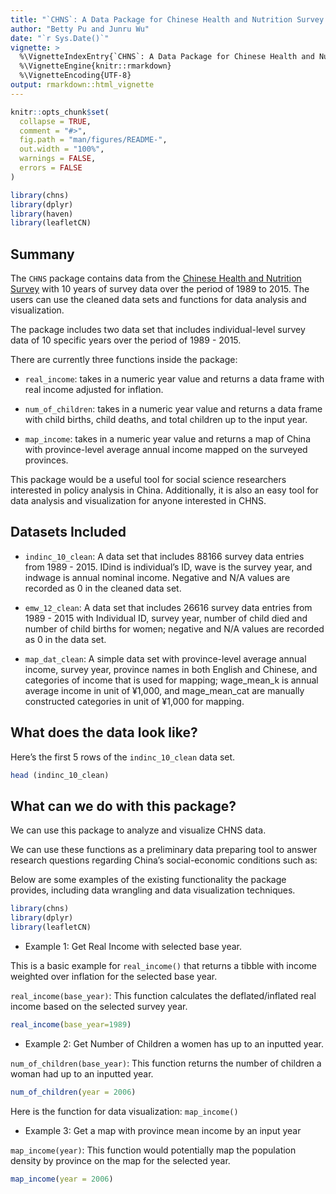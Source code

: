 ```yaml
---
title: "`CHNS`: A Data Package for Chinese Health and Nutrition Survey Data"
author: "Betty Pu and Junru Wu"
date: "`r Sys.Date()`"
vignette: >
  %\VignetteIndexEntry{`CHNS`: A Data Package for Chinese Health and Nutrition Survey Data}
  %\VignetteEngine{knitr::rmarkdown}
  %\VignetteEncoding{UTF-8}
output: rmarkdown::html_vignette
---
```


```r
knitr::opts_chunk$set(
  collapse = TRUE,
  comment = "#>",
  fig.path = "man/figures/README-",
  out.width = "100%",
  warnings = FALSE,
  errors = FALSE
)
```

```r
library(chns)
library(dplyr)
library(haven)
library(leafletCN)
```

## Summany

The `CHNS` package contains data from the [Chinese Health and Nutrition Survey](https://www.cpc.unc.edu/projects/china/data) with 10 years of survey data over the period of 1989 to 2015. The users can use the cleaned data sets and functions for data analysis and visualization.\

The package includes two data set that includes individual-level survey data of 10 specific years over the period of 1989 - 2015.\

There are currently three functions inside the package:\

- `real_income`: takes in a numeric year value and returns a data frame with real income adjusted for inflation.\

- `num_of_children`: takes in a numeric year value and returns a data frame with child births, child deaths, and total children up to the input year.\

- `map_income`: takes in a numeric year value and returns a map of China with province-level average annual income mapped on the surveyed provinces.\

This package would be a useful tool for social science researchers interested in policy analysis in China. Additionally, it is also an easy tool for data analysis and visualization for anyone interested in CHNS.


## Datasets Included
- `indinc_10_clean`: A data set that includes 88166 survey data entries from 1989 - 2015. IDind is individual's ID, wave is the survey year, and indwage is annual nominal income. Negative and N/A values are recorded as 0 in the cleaned data set.

- `emw_12_clean`: A data set that includes 26616 survey data entries from 1989 - 2015 with Individual ID, survey year, number of child died and number of child births for women; negative and N/A values are recorded as 0 in the data set.

- `map_dat_clean`: A simple data set with province-level average annual income, survey year, province names in both English and Chinese, and categories of income that is used for mapping; wage_mean_k is annual average income in unit of ¥1,000, and mage_mean_cat are manually constructed categories in unit of ¥1,000 for mapping.


## What does the data look like?

Here's the first 5 rows of the `indinc_10_clean` data set.

```r
head (indinc_10_clean)
```


## What can we do with this package?

We can use this package to analyze and visualize CHNS data. 

We can use these functions  as a preliminary data preparing tool to answer research questions regarding China’s social-economic conditions such as:

Below are some examples of the existing functionality the package provides, including data wrangling and data visualization techniques.

```r
library(chns)
library(dplyr)
library(leafletCN)
```

- Example 1: Get Real Income with selected base year.

This is a basic example for `real_income()` that returns a tibble with income weighted over inflation for the selected base year.

`real_income(base_year)`: This function calculates the deflated/inflated real income based on the selected survey year. 

```r
real_income(base_year=1989) 
```

- Example 2: Get Number of Children a women has up to an inputted year.

`num_of_children(base_year)`: This function returns the number of children a woman had up to an inputted year. 

```r
num_of_children(year = 2006) 
```

Here is the function for data visualization: `map_income()`

- Example 3: Get a map with province mean income by an input year

`map_income(year)`: This function would potentially map the population density by province on the map for the selected year.
```r
map_income(year = 2006) 
```



